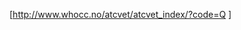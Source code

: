 <includeonly>{{link-en|ATCvet代码 (Q{{{1}}})|ATCvet code  Q{{{1}}}|Q{{{1}}}|nocat=yes}}<span class="reflink plainlinksneverexpand">[http://www.whocc.no/atcvet/atcvet_index/?code=Q{{{1}}}{{{2}}} {{{2}}}]</span></includeonly><noinclude>{{模板文档}}</noinclude>